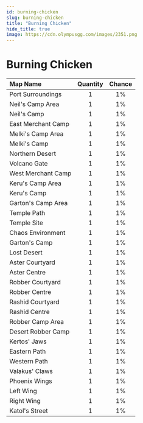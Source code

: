 ```yaml
---
id: burning-chicken
slug: burning-chicken
title: "Burning Chicken"
hide_title: true
image: https://cdn.olympusgg.com/images/2351.png
---
```



# <ItemIcon iconId="2351" height="32"/> Burning Chicken
|Map Name|Quantity|Chance|
|:--|:-:|:-:|
|Port Surroundings|1|1%|
|Neil's Camp Area|1|1%|
|Neil's Camp|1|1%|
|East Merchant Camp|1|1%|
|Melki's Camp Area|1|1%|
|Melki's Camp|1|1%|
|Northern Desert|1|1%|
|Volcano Gate|1|1%|
|West Merchant Camp|1|1%|
|Keru's Camp Area|1|1%|
|Keru's Camp|1|1%|
|Garton's Camp Area|1|1%|
|Temple Path|1|1%|
|Temple Site|1|1%|
|Chaos Environment|1|1%|
|Garton's Camp|1|1%|
|Lost Desert|1|1%|
|Aster Courtyard|1|1%|
|Aster Centre|1|1%|
|Robber Courtyard|1|1%|
|Robber Centre|1|1%|
|Rashid Courtyard|1|1%|
|Rashid Centre|1|1%|
|Robber Camp Area|1|1%|
|Desert Robber Camp|1|1%|
|Kertos' Jaws|1|1%|
|Eastern Path|1|1%|
|Western Path|1|1%|
|Valakus' Claws|1|1%|
|Phoenix Wings|1|1%|
|Left Wing|1|1%|
|Right Wing|1|1%|
|Katol's Street|1|1%|

